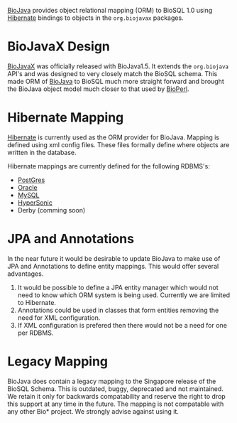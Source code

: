 [[bj:Main_Page|BioJava]] provides object relational mapping (ORM) to BioSQL 1.0 using [http://www.hibernate.org  Hibernate] bindings to objects in the <code>org.biojavax</code> packages.

=BioJavaX Design=
[[bj:BioJavaXDocs|BioJavaX]] was officially released with BioJava1.5. It extends the <code>org.biojava</code> API's and was designed to very closely match the BioSQL schema. This made ORM of [[bj:BioJava|BioJava]] to BioSQL much more straight forward and brought the BioJava object model much closer to that used by [[bp:Main_Page|BioPerl]].

=Hibernate Mapping=
[http://www.hibernate.org Hibernate] is currently used as the ORM provider for BioJava. Mapping is defined using xml config files. These files formally define where objects are written in the database.

Hibernate mappings are currently defined for the following RDBMS's:
* [http://code.open-bio.org/svnweb/index.cgi/biojava/browse/biojava-live/trunk/src/org/biojavax/bio/db/biosql/pg PostGres]
* [http://code.open-bio.org/svnweb/index.cgi/biojava/browse/biojava-live/trunk/src/org/biojavax/bio/db/biosql/oracle Oracle]
* [http://code.open-bio.org/svnweb/index.cgi/biojava/browse/biojava-live/trunk/src/org/biojavax/bio/db/biosql/mysql MySQL]
* [http://code.open-bio.org/svnweb/index.cgi/biojava/browse/biojava-live/trunk/src/org/biojavax/bio/db/biosql/hsqldb HyperSonic]
* Derby (comming soon)

=JPA and Annotations=
In the near future it would be desirable to update BioJava to make use of JPA and Annotations to define entity mappings. This would offer several advantages.
# It would be possible to define a JPA entity manager which would not need to know which ORM system is being used. Currently we are limited to Hibernate.
# Annotations could be used in classes that form entities removing the need for XML configuration.
# If XML configuration is prefered then there would not be a need for one per RDBMS.


=Legacy Mapping=
BioJava does contain a legacy mapping to the Singapore release of the BioSQL Schema. This is outdated, buggy, deprecated and not maintained. We retain it only for backwards compatability and reserve the right to drop this support at any time in the future. The mapping is not compatable with any other Bio* project. We strongly advise against using it.